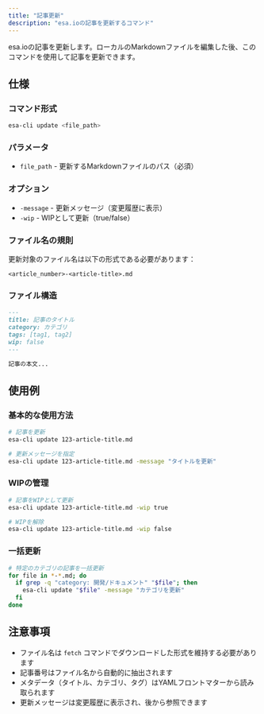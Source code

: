 ```yaml
---
title: "記事更新"
description: "esa.ioの記事を更新するコマンド"
---
```


esa.ioの記事を更新します。ローカルのMarkdownファイルを編集した後、このコマンドを使用して記事を更新できます。

## 仕様

### コマンド形式

```bash
esa-cli update <file_path>
```

### パラメータ

- `file_path` - 更新するMarkdownファイルのパス（必須）

### オプション

- `-message` - 更新メッセージ（変更履歴に表示）
- `-wip` - WIPとして更新（true/false）

### ファイル名の規則

更新対象のファイル名は以下の形式である必要があります：

```
<article_number>-<article-title>.md
```

### ファイル構造

```markdown
---
title: 記事のタイトル
category: カテゴリ
tags: [tag1, tag2]
wip: false
---

記事の本文...
```

## 使用例

### 基本的な使用方法

```bash
# 記事を更新
esa-cli update 123-article-title.md

# 更新メッセージを指定
esa-cli update 123-article-title.md -message "タイトルを更新"
```

### WIPの管理

```bash
# 記事をWIPとして更新
esa-cli update 123-article-title.md -wip true

# WIPを解除
esa-cli update 123-article-title.md -wip false
```

### 一括更新

```bash
# 特定のカテゴリの記事を一括更新
for file in *-*.md; do
  if grep -q "category: 開発/ドキュメント" "$file"; then
    esa-cli update "$file" -message "カテゴリを更新"
  fi
done
```

## 注意事項

- ファイル名は `fetch` コマンドでダウンロードした形式を維持する必要があります
- 記事番号はファイル名から自動的に抽出されます
- メタデータ（タイトル、カテゴリ、タグ）はYAMLフロントマターから読み取られます
- 更新メッセージは変更履歴に表示され、後から参照できます 